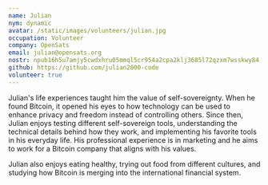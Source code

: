 ```yaml
---
name: Julian 
nym: dynamic 
avatar: /static/images/volunteers/julian.jpg
occupation: Volunteer
company: OpenSats
email: julian@opensats.org
nostr: npub16h5u7amjy5cwdxhru05mmql5cr954a2cpa2klj3685l72qzxm7wsskwy84
github: https://github.com/julian2000-code
volunteer: true
---
```


Julian's life experiences taught him the value of self-sovereignty. When he
found Bitcoin, it opened his eyes to how technology can be used to enhance
privacy and freedom instead of controlling others. Since then, Julian enjoys
testing different self-sovereign tools, understanding the technical details
behind how they work, and implementing his favorite tools in his everyday
life. His professional experience is in marketing and he aims to work for a
Bitcoin company that aligns with his values.

Julian also enjoys eating healthy, trying out food from different cultures, and
studying how Bitcoin is merging into the international financial system.
